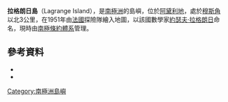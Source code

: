 {{Infobox islands
| name             = 拉格朗日島
| image_name       = 
| image_caption    = 
| map              = Antarctica
| map_caption      = 拉格朗日島在南極的位置
| nickname         = 
| location         = [[南極|南極]]
| coordinates      = {{coord|66|46|S|141|28|E|source:GNIS|display=inline,title}}
| archipelago      = 
| total_islands    = 
| major_islands    = 
| area_km2         = 
| length_km        = 
| width_km         = 
| highest_mount    = 
| elevation_m      = 
| population       = 無常駐居民
| population_as_of = 
| density_km2      = 
| ethnic_groups    = 
| country          = 無
| treaty_system    = [[南極條約體系|南極條約體系]]
}}
'''拉格朗日島'''（Lagrange Island），是[[南極洲|南極洲]]的島嶼，位於[[阿黛利地|阿黛利地]]，處於[[穆斯角|穆斯角]]以北3公里，在1951年由[[法國|法國]]探險隊繪入地圖，以該國數學家[[約瑟夫·拉格朗日|約瑟夫·拉格朗日]]命名，現時由[[南極條約體系|南極條約體系]]管理。

==參考資料==
*{{cite gnis | type = antarid | id = 8380| name = Lagrange Island | accessdate = 2013-05-24}}
*{{usgs-gazetteer|id=8380}}

{{DEFAULTSORT:Lagrange Island}}
[[Category:南極洲島嶼|Category:南極洲島嶼]]


{{AdélieLand-geo-stub}}